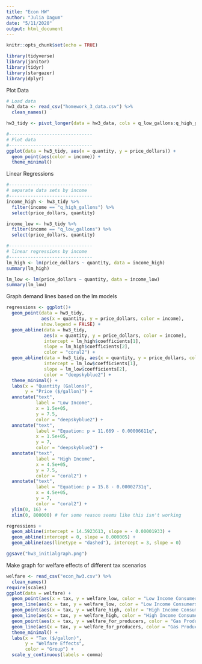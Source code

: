 ```yaml
---
title: "Econ HW"
author: "Julia Dagum"
date: "5/11/2020"
output: html_document
---
```


```r
knitr::opts_chunk$set(echo = TRUE)
```

```r

library(tidyverse)
library(janitor)
library(tidyr)
library(stargazer)
library(dplyr)

```

Plot Data
```r

# Load data
hw3_data <- read_csv("homework_3_data.csv") %>%
  clean_names()

hw3_tidy <- pivot_longer(data = hw3_data, cols = q_low_gallons:q_high_gallons, names_to = "income", values_to = "quantity")

#-------------------------------
# Plot data
#-------------------------------
ggplot(data = hw3_tidy, aes(x = quantity, y = price_dollars)) +
  geom_point(aes(color = income)) +
  theme_minimal()

```
Linear Regressions
```r
#-------------------------------
# separate data sets by income
#-------------------------------
income_high <- hw3_tidy %>%
  filter(income == "q_high_gallons") %>%
  select(price_dollars, quantity)

income_low <- hw3_tidy %>%
  filter(income == "q_low_gallons") %>%
  select(price_dollars, quantity)

#-------------------------------
# linear regressions by income
#-------------------------------
lm_high <- lm(price_dollars ~ quantity, data = income_high)
summary(lm_high)

lm_low <- lm(price_dollars ~ quantity, data = income_low)
summary(lm_low)

```
Graph demand lines based on the lm models
```r

regressions <- ggplot()+
  geom_point(data = hw3_tidy, 
             aes(x = quantity, y = price_dollars, color = income), 
             show.legend = FALSE) +
  geom_abline(data = hw3_tidy, 
              aes(x = quantity, y = price_dollars, color = income),
              intercept = lm_high$coefficients[1],
              slope = lm_high$coefficients[2],
              color = "coral2") +
  geom_abline(data = hw3_tidy, aes(x = quantity, y = price_dollars, color = income),
              intercept = lm_low$coefficients[1],
              slope = lm_low$coefficients[2],
              color = "deepskyblue2") +
  theme_minimal() +
  labs(x = "Quantity (Gallons)",
       y = "Price ($/gallon)") +
  annotate("text", 
           label = "Low Income", 
           x = 1.5e+05, 
           y = 7.5, 
           color = "deepskyblue2") +
  annotate("text", 
           label = "Equation: p = 11.669 - 0.00006611q", 
           x = 1.5e+05, 
           y = 7, 
           color = "deepskyblue2") +
  annotate("text", 
           label = "High Income", 
           x = 4.5e+05, 
           y = 7.5, 
           color = "coral2") +
  annotate("text", 
           label = "Equation: p = 15.8 - 0.00002731q", 
           x = 4.5e+05, 
           y = 7, 
           color = "coral2") + 
  ylim(0, 16) +
  xlim(0, 800000) # for some reason seems like this isn't working

regressions +
  geom_abline(intercept = 14.5923613, slope = - 0.00001933) +
  geom_abline(intercept = 0, slope = 0.000005) +
  geom_abline(aes(linetype = "dashed"), intercept = 3, slope = 0)

ggsave("hw3_initialgraph.png")

```

Make graph for welfare effects of different tax scenarios

```r
welfare <- read_csv("econ_hw3.csv") %>% 
  clean_names()
require(scales)
ggplot(data = welfare) +
  geom_point(aes(x = tax, y = welfare_low, color = "Low Income Consumers")) +
  geom_line(aes(x = tax, y = welfare_low, color = "Low Income Consumers")) +
  geom_point(aes(x = tax, y = welfare_high, color = "High Income Consumers")) +
  geom_line(aes(x = tax, y = welfare_high, color = "High Income Consumers")) +
  geom_point(aes(x = tax, y = welfare_for_producers, color = "Gas Producers")) +
  geom_line(aes(x = tax, y = welfare_for_producers, color = "Gas Producers")) +
  theme_minimal() +
  labs(x = "Tax ($/gallon)", 
       y = "Welfare Effects", 
       color = "Group") +
  scale_y_continuous(labels = comma)
```


